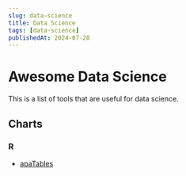 ```yaml
---
slug: data-science
title: Data Science
tags: [data-science]
publishedAt: 2024-07-28
---
```


# Awesome Data Science

This is a list of tools that are useful for data science.

## Charts

### R

- [apaTables](https://www.rdocumentation.org/packages/apaTables/versions/2.0.8)
